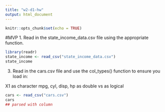 ```yaml
---
title: "w2-d1-hw"
output: html_document
---
```


```r
knitr::opts_chunk$set(echo = TRUE)
```

#MVP
1. Read in the state_income_data.csv file using the appropriate function.
```r
library(readr)
state_income <- read_csv("state_income_data.csv")
state_income

```

3. Read in the cars.csv file and use the col_types() function to ensure you load in:

X1 as character
mpg, cyl, disp, hp as double
vs as logical
```r
cars <- read_csv("cars.csv")
cars
## parsed with column
```


